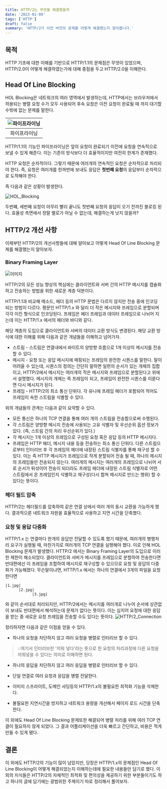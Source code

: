 ```yaml
---
title: HTTP/2는 무엇을 해결했을까
date: '2023-01-09'
tags: ['HTTP']
draft: false
summary: 'HTTP/2가 이전 버전의 문제를 어떻게 해결했는지 알아봅니다.'
---
```


## 목적

HTTP 기초에 대한 이해를 기반으로 HTTP/1.1의 문제점은 무엇이 있었으며, HTTP/2.0이 어떻게 해결하였는가에 대해 중점을 두고 HTTP/2.0을 이해한다.

## Head Of Line Blocking

HOL Blocking은 네트워크의 여러 영역에서 발생하는데, HTTP에서는 브라우저에서 허용되는 병렬 요청 수가 모두 사용되어 후속 요청은 이전 요청이 완료될 때 까지 대기할 수밖에 없는 문제를 말한다.

| ![파이프라이닝](https://developer.mozilla.org/en-US/docs/Web/HTTP/Connection_management_in_HTTP_1.x/http1_x_connections.png) |
| :--------------------------------------------------------------------------------------------------------------------------: |
|                                                         파이프라이닝                                                         |

HTTP/1.1의 기능인 파이프라이닝은 앞의 요청이 완료되기 이전에 요청을 연속적으로 보낼 수 있게 해준다. 이는 기존의 방식보다 더 효율적이지만 여전히 한계가 존재했다.

HTTP 요청은 순차적이다. 그렇기 때문에 여러개의 연속적인 요청은 순차적으로 처리되야 한다. 즉, 요청은 여러개를 한꺼번에 보내도 응답은 **첫번째 요청**의 응답부터 순차적으로 도착해야 한다.

즉 다음과 같은 상황이 발생한다.

![HOL_Blocking](https://img1.daumcdn.net/thumb/R1280x0/?scode=mtistory2&fname=http%3A%2F%2Fcfile1.uf.tistory.com%2Fimage%2F26040A41593815B020B6F5)

두번쨰, 세번째 요청이 아무리 빨리 끝나도 첫번째 요청의 응답이 오기 전까진 블로킹 된다. 효율성 측면에서 정말 별로가 아닐 수 없는데, 해결하는게 낫지 않을까?

## HTTP/2 개선 사항

이제부턴 HTTP/2의 개선사항들에 대해 알아보고 어떻게 Head Of Line Blocking 문제를 해결했는지 알아보자.

### Binary Framing Layer

![이미지](https://web-dev.imgix.net/image/C47gYyWYVMMhDmtYSLOWazuyePF2/2a2cw0nAXe9Mi5txM4Mw.svg)

HTTP/2의 모든 성능 향상의 핵심에는 클라이언트와 서버 간의 HTTP 메시지를 캡슐화하고 전송하는 방법을 위한 새로운 계층 덕분이다.

HTTP/1.1과 비교해 메소드, 헤더 등의 HTTP 문법은 다르지 않지만 전송 중에 인코딩 되는 방법이 다르다. 평문인 HTTP/1.x 와 달리 더 작은 메시지와 프레임으로 분할되며 각각 이진 형식으로 인코딩된다. 프레임은 헤더 프레임과 데이터 프레임으로 나뉘어 지는데 이는 HTTP/1.x 에서의 헤더와 바디와 같다.

해당 계층의 도입으로 클라이언트와 서버의 데이터 교환 방식도 변경된다. 해당 교환 방식에 대한 이해를 위해 다음과 같은 개념들을 이해하고 넘어가자.

- 스트림 - 스트림은 연결내에서 바이트의 양방향 흐름으로 1개 이상의 메시지를 전송할 수 있다.
- 메시지 - 요청 또는 응답 메시지에 매핑되는 프레임의 완전한 시퀀스를 말한다. 말이 어려울 수 있는데, 시퀀스의 정의는 간단히 말하면 일련의 순서가 있는 개체의 집합이고, HTTP/2에서 메시지는 여러개의 작은 메시지와 프레임으로 분할된다고 위에서 설명했다. 메시지의 개체는 즉 프레임이 되고, 프레임이 완전한 시퀀스를 이룬다면 다시 메시지가 된다.
- 프레임 - HTTP/2의 최소 통신 단위다. 각 유니에 프레임 헤더가 포함되어 적어도 프레임이 속한 스트림을 식별할 수 있다.

위의 개념들의 관계는 다음과 같이 요약할 수 있다.

- 모든 통신은 하나의 TCP 연결을 통해 여러 개의 스트림을 전송함으로써 수행된다.
- 각 스트림은 양방향 메시지 전송에 사용되는 고유 식별자 및 우선순위 옵션 정보가 있다. (즉, 스트림 간의 처리 우선순위가 있다.)
- 각 메시지는 1개 이상의 프레임으로 구성된 요청 혹은 응답 등의 HTTP 메시지다.
- 프레임은 HTTP 헤더, 메시지 내용 등을 전송하는 최소 통신 단위다. 다른 스트림으로부터 인터리브 후 각 프레임의 헤더에 내장된 스트림 식별자를 통해 재구성 할 수 있다. 이는 즉 HTTP 메시지가 프레임으로 작게 분할되어 전송 될 때, 하나의 메시지의 프레임들만 전송되지 않는다. 여러개의 메시지는 여러개의 프레임으로 나뉘어 서로 순서가 뒤섞이어 전송이 되더라도 프레임 헤더에 내장된 스트림 식별자로 어떤 스트림에서 온 프레임인지 식별하고 재구성(다시 합쳐 메시지로 만드는 행위) 할 수 있다는 뜻이다.

### 헤더 필드 압축

HTTP/2는 헤더필드를 압축하여 같은 연결 상에서 여러 개의 동시 교환을 가능하게 했다. 결과적으론 네트워크 자원을 효율적으로 사용하고 지연 시간을 단축했다.

### 요청 및 응답 다중화

HTTP/1.x 는 연결마다 한개의 응답만 전달할 수 있도록 했기 때문에, 여러개의 병행처리 요구가 실행될 때, 마찬가지로 여러개의 TCP 연결을 실행해야 했다. 이로 인해 HOL Blocking 문제가 발생했다. HTTP/2 에서는 Binary Framing Layer의 도입으로 이러한 제한이 해소되었다. 클라이언트와 서버가 메시지를 프레임으로 분할하여 전송한다면 반대편에선 이 프레임을 조합하여 메시지로 재구성할 수 있으므로 요청 및 응답의 다중화가 가능해졌다. 무슨말이냐면, HTTP/1.x 에서는 하나의 연결에서 3개의 파일을 요청한다면

    |1.jpg|
          |2.jpg|
                |3.jpg|

와 같이 순서대로 처리되지만, HTTP/2에서는 메시지를 여러개로 나누어 순서에 상관없이 보내도 반대편에서 해석하는데 문제가 없다는 뜻이다. 이는 심지어 요청에 대한 응답을 받는 중 새로운 요청 프레임을 전송할 수도 있다는 뜻이다.
![HTTP/2_Connection](https://web-dev.imgix.net/image/C47gYyWYVMMhDmtYSLOWazuyePF2/4RwALfscCwB7MDa1bGsV.svg)

정리하자면 다음과 같은 이점을 얻을 수 있다.

- 하나의 요청을 차단하지 않고 여러 요청을 병렬로 인터리브 할 수 있다.

> 💡여기서 인터리브란 '끼워 넣다'라는 뜻으로 한 요청의 처리과정에 다른 요청을 끼워넣을 수 있다는 의미로 이해하면 된다.

- 하나의 응답을 차단하지 않고 여러 응답을 병렬로 인터리브 할 수 있다.

- 단일 연결로 여러 요청과 응답을 병렬 전달한다.

- 이미지 스프라이트, 도메인 샤딩등의 HTTP/1.x의 불필요한 최적화 기능을 삭제한다.

- 불필요한 지연시간을 방지하고 네트워크 용량을 개선해서 페이지 로드 시간을 단축한다.

이 외에도 Head Of Line Blocking 문제또한 해결되어 병렬 처리를 위해 여러 TCP 연결이 필요하지 않게 되었다. 그 결과 어플리케이션을 더욱 빠르고 간단하고, 비용은 적게 만들 수 있게 됐다.

## 결론

이 외에도 HTTP/2의 기능이 많이 남았지만, 당장은 HTTP/1.x의 문제점인 Head Of Line Blocking이 어떻게 해결되었는지 이해하는데에 필요한 내용들만 담기로 했다. 이 외의 지식들은 HTTP/2의 자체적인 최적화 및 편의성을 제공하기 위한 부분들이기도 하고 하나의 글에 담기에는 광범위한 주제이기 따로 정리해서 풀어보자.
